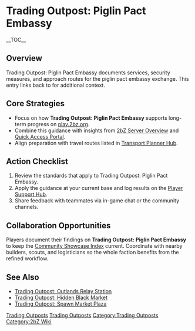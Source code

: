 {{Short description|Trading Outpost: Piglin Pact Embassy documents services, security measures, and approach routes for the piglin pact embassy exchange}}
= Trading Outpost: Piglin Pact Embassy =
{{2bZ Navbox}}
__TOC__

== Overview ==
Trading Outpost: Piglin Pact Embassy documents services, security measures, and approach
routes for the piglin pact embassy exchange. This entry links back to [[Category:Trading
Outposts|Trading Outposts]] for additional context.

== Core Strategies ==
* Focus on how '''Trading Outpost: Piglin Pact Embassy''' supports long-term progress on [[play.2bz.org]].
* Combine this guidance with insights from [[2bZ Server Overview]] and [[Quick Access Portal]].
* Align preparation with travel routes listed in [[Transport Planner Hub]].

== Action Checklist ==
# Review the [[Category:Trading Outposts|Trading Outposts]] standards that apply to Trading Outpost: Piglin Pact Embassy.
# Apply the guidance at your current base and log results on the [[Player Support Hub]].
# Share feedback with teammates via in-game chat or the community channels.

== Collaboration Opportunities ==
Players document their findings on '''Trading Outpost: Piglin Pact Embassy''' to keep the
[[Community Showcase Index]] current. Coordinate with nearby builders, scouts, and
logisticians so the whole faction benefits from the refined workflow.

== See Also ==
* [[Trading Outpost: Outlands Relay Station]]
* [[Trading Outpost: Hidden Black Market]]
* [[Trading Outpost: Spawn Market Plaza]]

[[Category:Trading Outposts]]
[[Category:2bZ Wiki]]
